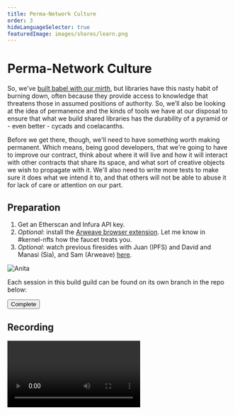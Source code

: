 ```yaml
---
title: Perma-Network Culture
order: 3
hideLanguageSelector: true
featuredImage: images/shares/learn.png
---
```


# Perma-Network Culture

So, we’ve [built babel with our mirth](https://www.poetryfoundation.org/poems/54933/ode-), but libraries have this nasty habit of burning down, often because they provide access to knowledge that threatens those in assumed positions of authority. So, we’ll also be looking at the idea of permanence and the kinds of tools we have at our disposal to ensure that what we build shared libraries has the durability of a pyramid or - even better - cycads and coelacanths.

Before we get there, though, we'll need to have something worth making permanent. Which means, being good developers, that we're going to have to improve our contract, think about where it will live and how it will interact with other contracts that share its space, and what sort of creative objects we wish to propagate with it. We'll also need to write more tests to make sure it does what we intend it to, and that others will not be able to abuse it for lack of care or attention on our part.

## Preparation

1. Get an Etherscan and Infura API key.
2. _Optional_: install the [Arweave browser extension](https://faucet.arweave.net/). Let me know in #kernel-nfts how the faucet treats you.
3. _Optional_: watch previous firesides with Juan (IPFS) and David and Manasi (Sia), and Sam (Arweave) [here](https://kernel.community/en/learn/module-3/).

<InfoBlock>

<Box>

![Anita](/images/build/impermanence.png)

Each session in this build guild can be found on its own branch in the repo below:

<Aligner center>
<Button to="https://github.com/kernel-community/nfteasy/tree/lesson-2">Complete</Button>
</Aligner>

</Box>

</InfoBlock>

## Recording

<Video src="https://www.youtube-nocookie.com/embed/WnwZnpDNEIw" />
